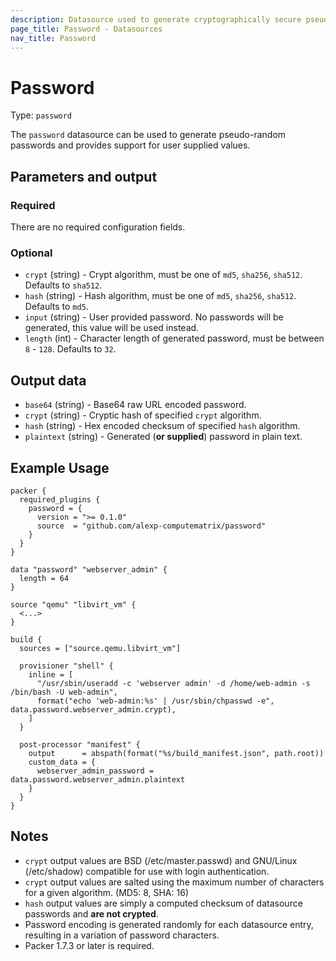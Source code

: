```yaml
---
description: Datasource used to generate cryptographically secure pseudo-random passwords
page_title: Password - Datasources
nav_title: Password
---
```


# Password

Type: `password`

The `password` datasource can be used to generate pseudo-random passwords and provides support for user supplied values.

## Parameters and output

### Required

There are no required configuration fields.

### Optional

  - `crypt` (string) - Crypt algorithm, must be one of `md5`, `sha256`, `sha512`. Defaults to `sha512`.
  - `hash` (string) - Hash algorithm, must be one of `md5`, `sha256`, `sha512`. Defaults to `md5`.
  - `input` (string) - User provided password. No passwords will be generated, this value will be used instead.
  - `length` (int) - Character length of generated password, must be between `8` - `128`. Defaults to `32`.

## Output data

  - `base64` (string) - Base64 raw URL encoded password.
  - `crypt` (string) - Cryptic hash of specified `crypt` algorithm.
  - `hash` (string) - Hex encoded checksum of specified `hash` algorithm.
  - `plaintext` (string) - Generated (**or supplied**) password in plain text.

## Example Usage

```hcl
packer {
  required_plugins {
    password = {
      version = ">= 0.1.0"
      source  = "github.com/alexp-computematrix/password"
    }
  }
}

data "password" "webserver_admin" {
  length = 64
}

source "qemu" "libvirt_vm" {
  <...>
}

build {
  sources = ["source.qemu.libvirt_vm"]

  provisioner "shell" {
    inline = [
      "/usr/sbin/useradd -c 'webserver admin' -d /home/web-admin -s /bin/bash -U web-admin",
      format("echo 'web-admin:%s' | /usr/sbin/chpasswd -e", data.password.webserver_admin.crypt),
    ]
  }

  post-processor "manifest" {
    output      = abspath(format("%s/build_manifest.json", path.root))
    custom_data = {
      webserver_admin_password = data.password.webserver_admin.plaintext
    }
  }
}
```

## Notes

  - `crypt` output values are BSD (/etc/master.passwd) and GNU/Linux (/etc/shadow) compatible for use with login authentication.
  - `crypt` output values are salted using the maximum number of characters for a given algorithm. (MD5: 8, SHA: 16)
  - `hash` output values are simply a computed checksum of datasource passwords and **are not crypted**.
  - Password encoding is generated randomly for each datasource entry, resulting in a variation of password characters.
  - Packer 1.7.3 or later is required.
